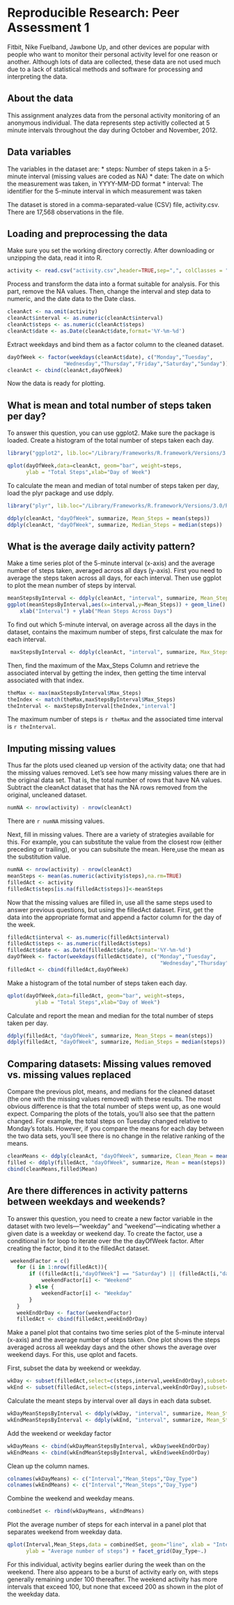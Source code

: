 # Reproducible Research: Peer Assessment 1

Fitbit, Nike Fuelband, Jawbone Up, and other devices are popular with people who want to monitor their personal activity level for one reason or another. 
Although lots of data are collected, these data are not used much due to a lack
of statistical methods and software for processing and interpreting the data. 

## About the data
This assignment analyzes data from the personal activity monitoring  of an 
anonymous individual. The data represents step activitly collected at 5 minute intervals throughout the day during October and November, 2012.

## Data variables
The variables in the dataset are:
* steps: Number of steps taken in a 5-minute interval (missing values are 
coded as NA)
* date: The date on which the measurement was taken, in YYYY-MM-DD format
* interval: The identifier for the 5-minute interval in which measurement was taken

The dataset is stored in a comma-separated-value (CSV) file, activity.csv. There
are 17,568 observations in the file.

## Loading and preprocessing the data
Make sure you set the working directory correctly. After downloading or unzipping
the data, read it into R. 
```r
activity <- read.csv("activity.csv",header=TRUE,sep=",", colClasses = "character")
```

Process and transform the data into a format suitable for analysis. For this 
part, remove the NA values. Then, change the interval and step data to numeric,
and the date data to the Date class.
```r
cleanAct <- na.omit(activity)
cleanAct$interval <- as.numeric(cleanAct$interval)
cleanAct$steps <- as.numeric(cleanAct$steps)
cleanAct$date <- as.Date(cleanAct$date,format='%Y-%m-%d')
```

Extract weekdays and bind them as a factor column to the cleaned dataset.
```r
dayOfWeek <- factor(weekdays(cleanAct$date), c("Monday","Tuesday",
                  "Wednesday","Thursday","Friday","Saturday","Sunday"))
cleanAct <- cbind(cleanAct,dayOfWeek)
```

Now the data is ready for plotting.

## What is mean and total number of steps taken per day?
To answer this question, you can use ggplot2. Make sure the package is loaded.
Create a histogram of the total number of steps taken each day.
```r
library("ggplot2", lib.loc="/Library/Frameworks/R.framework/Versions/3.0/Resources/library")

qplot(dayOfWeek,data=cleanAct, geom="bar", weight=steps, 
      ylab = "Total Steps",xlab="Day of Week")
```

To calculate the mean and median of total number of steps taken per day, load the 
plyr package and use ddply.
```r
library("plyr", lib.loc="/Library/Frameworks/R.framework/Versions/3.0/Resources/library")

ddply(cleanAct, "dayOfWeek", summarize, Mean_Steps = mean(steps))
ddply(cleanAct, "dayOfWeek", summarize, Median_Steps = median(steps))
```

 
## What is the average daily activity pattern?
Make a time series plot of the 5-minute interval (x-axis) and the average number 
of steps taken, averaged across all days  (y-axis). First you need to average 
the steps taken across all days, for each interval. Then use ggplot to plot the 
mean number of steps by interval.
```r
meanStepsByInterval <- ddply(cleanAct, "interval", summarize, Mean_Steps = mean(steps))
ggplot(meanStepsByInterval,aes(x=interval,y=Mean_Steps)) + geom_line() + 
    xlab("Interval") + ylab("Mean Steps Across Days")
```

To find out which 5-minute interval, on average across all the days in the 
dataset, contains the maximum number of steps, first calculate the max 
for each interval.
```r
 maxStepsByInterval <- ddply(cleanAct, "interval", summarize, Max_Steps = max(steps))
```

Then, find the maximum of the Max_Steps Column and retrieve the associated 
interval by getting the index, then getting the time interval associated with 
that index.
```r
theMax <- max(maxStepsByInterval$Max_Steps)
theIndex <- match(theMax,maxStepsByInterval$Max_Steps)
theInterval <- maxStepsByInterval[theIndex,"interval"]
```

The maximum number of steps is `r theMax` and the associated time interval 
is `r theInterval`.

## Imputing missing values
Thus far the plots used cleaned up version of the activity data; one that had the 
missing values removed. Let's see how many missing values there are in the 
original data set. That is, the total number of rows that have NA values. 
Subtract the cleanAct dataset that has the NA rows removed from the original,
uncleaned dataset.
```r
numNA <- nrow(activity) - nrow(cleanAct)
```

There are `r numNA` missing values.

Next, fill in missing values. There are a variety of strategies available for
this. For example, you can substitute the value from the closest row (either 
preceding or trailing), or you can subsitute the mean. Here,use the mean as the 
substitution value.
```r
numNA <- nrow(activity) - nrow(cleanAct)
meanSteps <- mean(as.numeric(activity$steps),na.rm=TRUE)
filledAct <- activity
filledAct$steps[is.na(filledAct$steps)]<-meanSteps
```

Now that the missing values are filled in, use all the same steps used to answer
previous questions, but using the filledAct dataset. First, get the data into 
the appropriate format and append a factor column for the day of the week.
```r
filledAct$interval <- as.numeric(filledAct$interval)
filledAct$steps <- as.numeric(filledAct$steps)
filledAct$date <- as.Date(filledAct$date,format='%Y-%m-%d')
dayOfWeek <- factor(weekdays(filledAct$date), c("Monday","Tuesday",
                                                 "Wednesday","Thursday","Friday","Saturday","Sunday"))
filledAct <- cbind(filledAct,dayOfWeek)
```

Make a histogram of the total number of steps taken each day.
```r
qplot(dayOfWeek,data=filledAct, geom="bar", weight=steps, 
         ylab = "Total Steps",xlab="Day of Week")
```

Calculate and report the mean and median for the total number of steps taken 
per day.
```r
ddply(filledAct, "dayOfWeek", summarize, Mean_Steps = mean(steps))
ddply(filledAct, "dayOfWeek", summarize, Median_Steps = median(steps))
```

## Comparing datasets: Missing values removed vs. missing values replaced
Compare the previous plot, means, and medians for the cleaned dataset (the one
with the missing values removed) with these results. The most obvious difference
is that the total number of steps went up, as one would expect. Comparing the
plots of the totals, you'll also see that the pattern changed. For example, 
the total steps on Tuesday changed relative to Monday's totals. However, if you
compare the means for each day between the two data sets, you'll see there 
is no change in the relative ranking of the means. 

```r
cleanMeans <- ddply(cleanAct, "dayOfWeek", summarize, Clean_Mean = mean(steps))
filled <- ddply(filledAct, "dayOfWeek", summarize, Mean = mean(steps))
cbind(cleanMeans,filled$Mean)
```

## Are there differences in activity patterns between weekdays and weekends?
To answer this question, you need to create a new factor variable in the dataset 
with two levels—“weekday” and “weekend”—indicating whether a given date is a weekday 
or weekend day. To create the factor, use a conditional in for loop to iterate
over the the dayOfWeek factor. After creating the factor,  bind it to the 
filledAct dataset.
```r
 weekendFactor = c()
   for (i in 1:nrow(filledAct)){
       if ((filledAct[i,"dayOfWeek"] == "Saturday") || (filledAct[i,"dayOfWeek"] == "Sunday")){
           weekendFactor[i] <- "Weekend"
       } else {
           weekendFactor[i] <- "Weekday"
       }
   }
   weekEndOrDay <- factor(weekendFactor)
   filledAct <- cbind(filledAct,weekEndOrDay)
```

Make a panel plot that contains two time series plot of the 5-minute interval 
(x-axis) and the average number of steps taken. One plot shows the steps averaged
across all weekday days  and the other shows the average over weekend days. 
For this, use qplot and facets.

First, subset the data by weekend or weekday.
```r
wkDay <- subset(filledAct,select=c(steps,interval,weekEndOrDay),subset=(weekEndOrDay=="Weekday"))
wkEnd <- subset(filledAct,select=c(steps,interval,weekEndOrDay),subset=(weekEndOrDay=="Weekend"))
```

Calculate the meant steps by interval over all days in each data subset.
```r
wkDayMeanStepsByInterval <- ddply(wkDay, "interval", summarize, Mean_Steps = mean(steps))
wkEndMeanStepsByInterval <- ddply(wkEnd, "interval", summarize, Mean_Steps = mean(steps))
```

Add the weekend or weekday factor
```r
wkDayMeans <- cbind(wkDayMeanStepsByInterval, wkDay$weekEndOrDay)
wkEndMeans <- cbind(wkEndMeanStepsByInterval, wkEnd$weekEndOrDay)
```

Clean up the column names.
```r
colnames(wkDayMeans) <- c("Interval","Mean_Steps","Day_Type")
colnames(wkEndMeans) <- c("Interval","Mean_Steps","Day_Type")   
``` 

Combine the weekend and weekday means.
```r
combinedSet <- rbind(wkDayMeans, wkEndMeans)
```

Plot the average number of steps for each interval in a panel plot that 
separates weekend from weekday data.
```r
qplot(Interval,Mean_Steps,data = combinedSet, geom="line", xlab = "Interval",
      ylab = "Average number of steps") + facet_grid(Day_Type~.)
```

For this individual, activity begins earlier during the week than on the
weekend. There also appears to be a burst of activity early on, with steps
generally remaining under 100 thereafter. The weekend activity has more 
intervals that exceed 100, but none that exceed 200 as shown in the plot of
the weekday data.